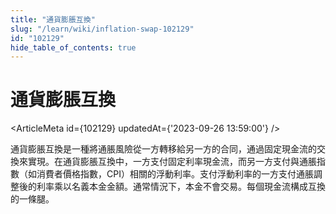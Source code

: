 ```yaml
---
title: "通貨膨脹互換"
slug: "/learn/wiki/inflation-swap-102129"
id: "102129"
hide_table_of_contents: true
---
```



# 通貨膨脹互換

<ArticleMeta id={102129} updatedAt={'2023-09-26 13:59:00'} />
<div className='border-solid border-b border-t-0 my-4 border-[var(--ifm-color-gray-300)]' />

通貨膨脹互換是一種將通脹風險從一方轉移給另一方的合同，通過固定現金流的交換來實現。在通貨膨脹互換中，一方支付固定利率現金流，而另一方支付與通脹指數（如消費者價格指數，CPI）相關的浮動利率。支付浮動利率的一方支付通脹調整後的利率乘以名義本金金額。通常情況下，本金不會交易。每個現金流構成互換的一條腿。
